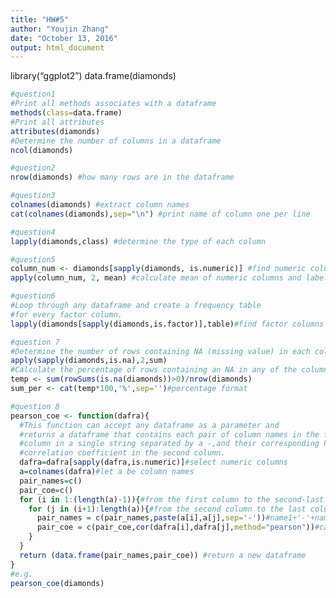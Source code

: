 ```yaml
---
title: "HW#5"
author: "Youjin Zhang"
date: "October 13, 2016"
output: html_document
---
```


library("ggplot2")
data.frame(diamonds)
```r
#question1
#Print all methods associates with a dataframe
methods(class=data.frame)
#Print all attributes
attributes(diamonds)
#Determine the number of columns in a dataframe
ncol(diamonds)

```

```r
#question2
nrow(diamonds) #how many rows are in the dataframe
```

```r
#question3
colnames(diamonds) #extract column names
cat(colnames(diamonds),sep="\n") #print name of column one per line
```

```r
#question4
lapply(diamonds,class) #determine the type of each column
```

```r
#question5
column_num <- diamonds[sapply(diamonds, is.numeric)] #find numeric columns
apply(column_num, 2, mean) #calculate mean of numeric columns and label the output with column name
```

```r
#question6
#Loop through any dataframe and create a frequency table
#for every factor column.
lapply(diamonds[sapply(diamonds,is.factor)],table)#find factor columns and make the table
```

```r
#question 7
#Determine the number of rows containing NA (missing value) in each column
apply(sapply(diamonds,is.na),2,sum)
#Calculate the percentage of rows containing an NA in any of the columns
temp <- sum(rowSums(is.na(diamonds))>0)/nrow(diamonds)
sum_per <- cat(temp*100,'%',sep='')#percentage format
```

```r
#question 8
pearson_coe <- function(dafra){
  #This function can accept any dataframe as a parameter and
  #returns a dataframe that contains each pair of column names in the first
  #column in a single string separated by a -,and their corresponding Pearson 
  #correlation coefficient in the second column.
  dafra=dafra[sapply(dafra,is.numeric)]#select numeric columns
  a=colnames(dafra)#let a be column names
  pair_names=c()
  pair_coe=c()
  for (i in 1:(length(a)-1)){#from the first column to the second-last column
    for (j in (i+1):length(a)){#from the second column to the last column 
      pair_names = c(pair_names,paste(a[i],a[j],sep='-'))#name1+'-'+name2
      pair_coe = c(pair_coe,cor(dafra[i],dafra[j],method="pearson"))#calculate coefficient 
    }
  }
  return (data.frame(pair_names,pair_coe)) #return a new dataframe
}
#e.g.
pearson_coe(diamonds)

```

